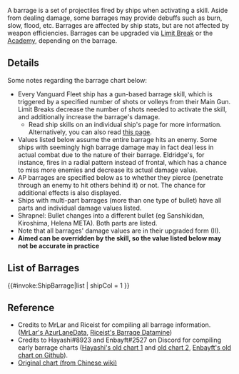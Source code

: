 A barrage is a set of projectiles fired by ships when activating a skill. Aside from dealing damage, some barrages may provide debuffs such as burn, slow, flood, etc. Barrages are affected by ship stats, but are not affected by weapon efficiencies. Barrages can be upgraded via [[Limit Break]] or the [[Academy]], depending on the barrage.

== Details ==
Some notes regarding the barrage chart below:
* Every Vanguard Fleet ship has a gun-based barrage skill, which is triggered by a specified number of shots or volleys from their Main Gun. Limit Breaks decrease the number of shots needed to activate the skill, and additionally increase the barrage's damage.
** Read ship skills on an individual ship's page for more information. Alternatively, you can also read [[Skills|this page]].
* Values listed below assume the entire barrage hits an enemy. Some ships with seemingly high barrage damage may in fact deal less in actual combat due to the nature of their barrage. Eldridge's, for instance, fires in a radial pattern instead of frontal, which has a chance to miss more enemies and decrease its actual damage value.
* AP barrages are specified below as to whether they pierce (penetrate through an enemy to hit others behind it) or not. The chance for additional effects is also displayed.
* Ships with multi-part barrages (more than one type of bullet) have all parts and individual damage values listed.
* Shrapnel: Bullet changes into a different bullet (eg Sanshikidan, Kiroshima, Helena META).  Both parts are listed.
* Note that all barrages' damage values are in their upgraded form (II).
* '''Aimed can be overridden by the skill, so the value listed below may not be accurate in practice'''

== List of Barrages ==
{{Mbox|inline=1|type=high|text=Due to how complicated game code is, we cannot guarantee absolute correctness or accuracy for the information in this table. If there are any errors, feel free to give us feedback!}}


{{#invoke:ShipBarrage|list
| shipCol = 1
}}


== Reference ==
* Credits to MrLar and Riceist for compiling all barrage information. ([https://github.com/MrLar/AzurLaneData/blob/main/data/barrages.json MrLar's AzurLaneData], [[User:Riceist/BarrageDatamine|Riceist's Barrage Datamine]])
* Credits to Hayashi#8923 and Enbayft#2527 on Discord for compiling early barrage charts ([https://cdn.discordapp.com/attachments/451152615502512140/477624033047740447/Barrages.png Hayashi's old chart 1] and [https://cdn.discordapp.com/attachments/451152615502512140/482322837429026817/Skills.png old chart 2], [https://github.com/Enbayft/Random-AL-Stuff/blob/master/BarrageChart.xlsx Enbayft's old chart on Github]).
* [https://wiki.biligame.com/blhx/%E5%85%A8%E8%88%B9%E5%85%A8%E5%BC%B9%E5%8F%91%E5%B0%84%EF%BC%8C%E4%B8%93%E5%B1%9E%E5%BC%B9%E5%B9%95%EF%BC%8C%E6%8A%80%E8%83%BD%E5%BC%B9%E5%B9%95%E6%80%A7%E8%83%BD%E4%B8%80%E8%A7%88 Original chart (from Chinese wiki)]
